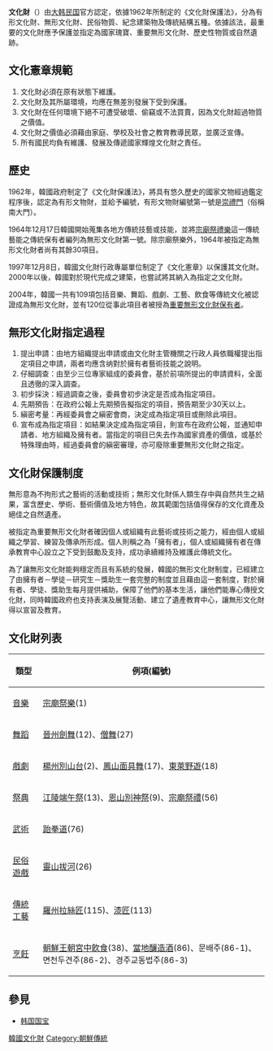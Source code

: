 {{Refimprove|time=2020-10-28T11:22:23+00:00}}
'''文化財'''（{{kor|문화재|文化財}}）由[[大韩民国|大韩民国]]官方認定，依據1962年所制定的《文化財保護法》，分為有形文化財、無形文化財、民俗物質、紀念建築物及傳統結構五種。依據該法，最重要的文化財應予保護並指定為國家瑰寶、重要無形文化財、歷史性物質或自然遺跡。 

==文化憲章規範==
#文化財必須在原有狀態下維護。
#文化財及其所屬環境，均應在無差別發展下受到保護。
#文化財在任何環境下絕不可遭受破壞、偷竊或不法買賣，因為文化財超過物質之價值。
#文化財之價值必須藉由家庭、學校及社會之教育教導民眾，並廣泛宣傳。
#所有國民均負有維護、發展及傳遞國家輝煌文化財之責任。

==歷史==
1962年，韓國政府制定了《文化財保護法》，將具有悠久歷史的國家文物經過鑑定程序後，認定為有形文物財，並給予編號，有形文物財編號第一號是[[崇禮門|崇禮門]]（俗稱南大門）。 

1964年12月17日韓國開始蒐集各地方傳統技藝或技能，並將[[宗廟祭禮樂|宗廟祭禮樂]]這一傳統藝能之傳統保有者編列為無形文化財第一號。除宗廟祭樂外，1964年被指定為無形文化財者尚有其餘30項目。
 
1997年12月8日，韓國文化財行政專屬單位制定了《文化憲章》以保護其文化財。2000年以後，韓國對於現代完成之建築，也嘗試將其納入為指定之文化財。

2004年，韓國一共有109項包括音樂、舞蹈、戲劇、工藝、飲食等傳統文化被認證成為無形文化財，並有120位從事此項目者被授為[[國家無形文化財保有者|重要無形文化財保有者]]。

==無形文化財指定過程==
#提出申請：由地方組織提出申請或由文化財主管機關之行政人員依職權提出指定項目之申請，兩者均應含纳對於擁有者藝術技能之說明。
#仔細調查：由至少三位專家組成的委員會，基於前項所提出的申請資料，全面且透徹的深入調查。
#初步採決：經過調查之後，委員會初步決定是否成為指定項目。
#先期預告：在政府公報上先期預告擬指定的項目，預告期至少30天以上。
#縝密考量：再經委員會之縝密會商，決定成為指定項目或刪除此項目。
#宣布成為指定項目：如結果決定成為指定項目，則宣布在政府公報，並通知申請者、地方組織及擁有者。當指定的項目已失去作為國家資產的價值，或基於特殊理由時，經過委員會的縝密審理，亦可廢除重要無形文化財之指定。

==文化財保護制度==
無形意為不拘形式之藝術的活動或技術；無形文化財係人類生存中與自然共生之結果，富含歷史、學術、藝術價值及地方特色，故其範圍包括值得保存的文化資產及絕佳之自然遺產。 

被指定為重要無形文化財者確因個人或組織有此藝術或技術之能力，經由個人或組織之學習、練習及傳承所形成。個人則稱之為「擁有者」，個人或組織擁有者在傳承教育中心設立之下受到鼓勵及支持，成功承續維持及維護此傳統文化。

為了讓無形文化財能夠穩定而且有系統的發展，韓國的無形文化財制度，已經建立了由擁有者－學徒－研究生－獎助生一套完整的制度並且藉由這一套制度，對於擁有者、學徒、獎助生每月提供補助，保障了他們的基本生活，讓他們能專心傳授文化財，同時韓國政府也支持表演及展覽活動、建立了遺產教育中心，讓無形文化財得以宣習及教育。

==文化財列表==
{| border=1 class="wikitable"
!類型||例項(編號)
|-
|[[音樂|音樂]]
|[[宗廟祭樂|宗廟祭樂]](1)
|-
|[[舞蹈|舞蹈]]
|[[晉州劍舞|晉州劍舞]](12)、[[僧舞|僧舞]](27)
|-
|[[戲劇|戲劇]]
|[[楊州別山台|楊州別山台]](2)、[[鳳山面具舞|鳳山面具舞]](17)、[[東萊野遊|東萊野遊]](18)
|-
|[[祭典|祭典]]
|[[江陵端午祭|江陵端午祭]](13)、[[恩山別神祭|恩山別神祭]](9)、[[宗廟祭禮|宗廟祭禮]](56)
|-
|[[武術|武術]]
|[[跆拳道|跆拳道]](76)
|-
|[[民俗遊戲|民俗遊戲]]
|[[靈山拔河|靈山拔河]](26)
|-
|[[傳統工藝|傳統工藝]]
|[[羅州拉絲匠|羅州拉絲匠]](115)、[[漆匠|漆匠]](113)
|-
|[[烹飪|烹飪]]
|[[朝鮮王朝宮中飮食|朝鮮王朝宮中飮食]](38)、[[當地釀造酒|當地釀造酒]](86)、문배주(86-1)、면천두견주(86-2)、경주교동법주(86-3)
|}

==參見==
*[[韩国国宝|韩国国宝]]

{{韓國文化財}}
[[Category:韓國文化財|]]
[[Category:朝鮮傳統|Category:朝鮮傳統]]